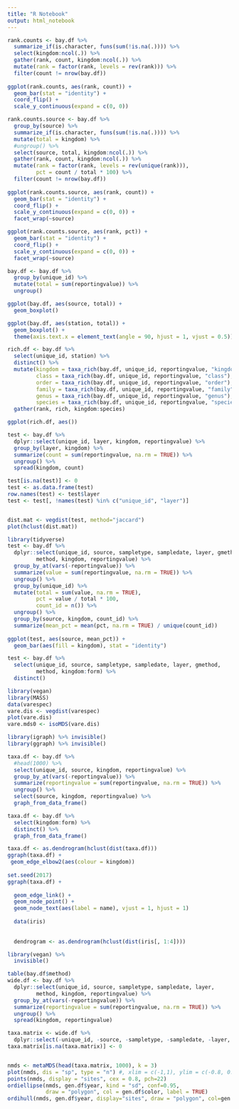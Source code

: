 ```yaml
---
title: "R Notebook"
output: html_notebook
---
```


```r
rank.counts <- bay.df %>% 
  summarize_if(is.character, funs(sum(!is.na(.)))) %>% 
  select(kingdom:ncol(.)) %>% 
  gather(rank, count, kingdom:ncol(.)) %>% 
  mutate(rank = factor(rank, levels = rev(rank))) %>% 
  filter(count != nrow(bay.df))
  
ggplot(rank.counts, aes(rank, count)) + 
  geom_bar(stat = "identity") +
  coord_flip() +
  scale_y_continuous(expand = c(0, 0))
```


```r
rank.counts.source <- bay.df %>% 
  group_by(source) %>% 
  summarize_if(is.character, funs(sum(!is.na(.)))) %>% 
  mutate(total = kingdom) %>% 
  #ungroup() %>% 
  select(source, total, kingdom:ncol(.)) %>% 
  gather(rank, count, kingdom:ncol(.)) %>% 
  mutate(rank = factor(rank, levels = rev(unique(rank))),
         pct = count / total * 100) %>% 
  filter(count != nrow(bay.df))
  
ggplot(rank.counts.source, aes(rank, count)) + 
  geom_bar(stat = "identity") +
  coord_flip() +
  scale_y_continuous(expand = c(0, 0)) +
  facet_wrap(~source)


```

```r
ggplot(rank.counts.source, aes(rank, pct)) + 
  geom_bar(stat = "identity") +
  coord_flip() +
  scale_y_continuous(expand = c(0, 0)) +
  facet_wrap(~source)
```


```r
bay.df <- bay.df %>% 
  group_by(unique_id) %>% 
  mutate(total = sum(reportingvalue)) %>% 
  ungroup()
```

```r
ggplot(bay.df, aes(source, total)) +
  geom_boxplot()
```

```r
ggplot(bay.df, aes(station, total)) +
  geom_boxplot() +
  theme(axis.text.x = element_text(angle = 90, hjust = 1, vjust = 0.5))
```

```r
rich.df <- bay.df %>% 
  select(unique_id, station) %>% 
  distinct() %>% 
  mutate(kingdom = taxa_rich(bay.df, unique_id, reportingvalue, "kingdom"),
         class = taxa_rich(bay.df, unique_id, reportingvalue, "class"),
         order = taxa_rich(bay.df, unique_id, reportingvalue, "order"),
         family = taxa_rich(bay.df, unique_id, reportingvalue, "family"),
         genus = taxa_rich(bay.df, unique_id, reportingvalue, "genus"),
         species = taxa_rich(bay.df, unique_id, reportingvalue, "species")) %>% 
  gather(rank, rich, kingdom:species)

```

```r
ggplot(rich.df, aes())
```


```r
test <- bay.df %>% 
  dplyr::select(unique_id, layer, kingdom, reportingvalue) %>%
  group_by(layer, kingdom) %>% 
  summarize(count = sum(reportingvalue, na.rm = TRUE)) %>% 
  ungroup() %>% 
  spread(kingdom, count)

test[is.na(test)] <- 0
test <- as.data.frame(test)
row.names(test) <- test$layer
test <- test[, !names(test) %in% c("unique_id", "layer")]


dist.mat <- vegdist(test, method="jaccard")
plot(hclust(dist.mat))
```



```r
library(tidyverse)
test <- bay.df %>% 
  dplyr::select(unique_id, source, sampletype, sampledate, layer, gmethod,
         method, kingdom, reportingvalue) %>% 
  group_by_at(vars(-reportingvalue)) %>% 
  summarize(value = sum(reportingvalue, na.rm = TRUE)) %>% 
  ungroup() %>% 
  group_by(unique_id) %>% 
  mutate(total = sum(value, na.rm = TRUE),
         pct = value / total * 100, 
         count_id = n()) %>% 
  ungroup() %>% 
  group_by(source, kingdom, count_id) %>% 
  summarize(mean_pct = mean(pct, na.rm = TRUE) / unique(count_id))
  
ggplot(test, aes(source, mean_pct)) +
  geom_bar(aes(fill = kingdom), stat = "identity")
```


```r
test <- bay.df %>% 
  select(unique_id, source, sampletype, sampledate, layer, gmethod,
         method, kingdom:form) %>% 
  distinct()

library(vegan)
library(MASS)
data(varespec)
vare.dis <- vegdist(varespec)
plot(vare.dis)
vare.mds0 <- isoMDS(vare.dis)
```

```r
library(igraph) %>% invisible()
library(ggraph) %>% invisible()

taxa.df <- bay.df %>% 
  #head(1000) %>% 
  select(unique_id, source, kingdom, reportingvalue) %>% 
  group_by_at(vars(-reportingvalue)) %>% 
  summarize(reportingvalue = sum(reportingvalue, na.rm = TRUE)) %>% 
  ungroup() %>% 
  select(source, kingdom, reportingvalue) %>% 
  graph_from_data_frame()

taxa.df <- bay.df %>% 
  select(kingdom:form) %>% 
  distinct() %>% 
  graph_from_data_frame()

taxa.df <- as.dendrogram(hclust(dist(taxa.df)))
ggraph(taxa.df) +
 geom_edge_elbow2(aes(colour = kingdom))
  
set.seed(2017)
ggraph(taxa.df) +
  
  geom_edge_link() +
  geom_node_point() +
  geom_node_text(aes(label = name), vjust = 1, hjust = 1)
  
  data(iris)
  
  
  dendrogram <- as.dendrogram(hclust(dist(iris[, 1:4])))
```




```r
library(vegan) %>% 
  invisible()

table(bay.df$method)
wide.df <- bay.df %>% 
  dplyr::select(unique_id, source, sampletype, sampledate, layer,
         method, kingdom, reportingvalue) %>% 
  group_by_at(vars(-reportingvalue)) %>% 
  summarize(reportingvalue = sum(reportingvalue, na.rm = TRUE)) %>% 
  ungroup() %>% 
  spread(kingdom, reportingvalue)

taxa.matrix <- wide.df %>% 
  dplyr::select(-unique_id, -source, -sampletype, -sampledate, -layer, -method)
taxa.matrix[is.na(taxa.matrix)] <- 0


nmds <- metaMDS(head(taxa.matrix, 1000), k = 3)
plot(nmds, dis = "sp", type = "n") #, xlim = c(-1,1), ylim = c(-0.8, 0.8)) 
points(nmds, display = "sites", cex = 0.8, pch=22)
ordiellipse(nmds, gen.df$year, kind = "sd", conf=0.95,
            draw = "polygon", col = gen.df$color, label = TRUE)
ordihull(nmds, gen.df$year, display="sites", draw = "polygon", col=gen.df$color, label=TRUE)
```

